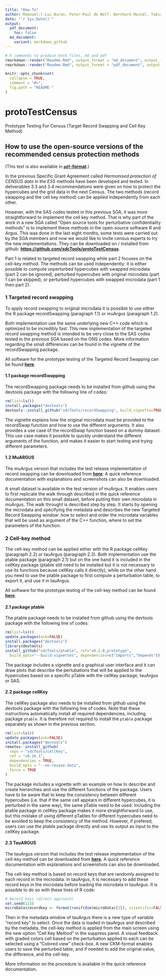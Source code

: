 ```yaml
---
title: "How-To"
author: Ma&euml;l-Luc Buron, Peter-Paul de Wolf, Bernhard Meindl, Tobias Enderle
date: "`r Sys.Date()`"
output:
  pdf_document:
    toc: false
  md_document:
    variant: markdown_github
---
```

  
<!-- README.md is generated from README.Rmd. Please edit that file -->

```r
# R commands to produce both files, md and pdf
rmarkdown::render("Readme.Rmd", output_format = "md_document", output_file = "README.md")
rmarkdown::render("Readme.Rmd", output_format = "pdf_document", output_file = "How_to.pdf")
```
  
```r
knitr::opts_chunk$set(
  collapse = TRUE,
  comment = "#>",
  fig.path = "README-"
)
```


# protoTestCensus
Prototype Testing For Census (Target Record Swapping and Cell Key Method)

## How to use the open-source versions of the recommended census protection methods 
(This text is also available in [**`pdf`-format**](https://github.com/sdcTools/protoTestCensus/blob/master/How_to.pdf).)

In the previous Specific Grant Agreement called *Harmonised protection of CENSUS data in the ESS* methods have been developed and tested. In deliverables 3.3 and 3.4 recommendations were given on how to protect the hypercubes and the grid data in the next Census. The two methods (record swapping and the cell key method) can be applied independently from each other. 

However, with the SAS codes tested in this previous SGA, it was more straightforward to implement the cell key method. That is why part of the work in a new SGA called "Open source tools for perturbative confidentiality methods" is to implement these methods in the open-source software R and Argus. This was done in the last eight months, some tests were carried out by the SGA members and now we would like to invite census experts to try the new implementations. They can be downloaded on / installed from github: [**https://github.com/sdcTools/protoTestCensus**](https://github.com/sdcTools/protoTestCensus).
  
Part 1 is related to targeted record swapping while part 2 focuses on the cell-key method. The methods can be used independently: it is either possible to compute unperturbed hypercubes with swapped microdata (part 2 can be ignored), perturbed hypercubes with original microdata (part 1 can be skipped), or perturbed hypercubes with swapped microdata (part 1 then part 2).

### 1	Targeted record swapping

To apply record swapping to original microdata it is possible to use either the R package recordSwapping (paragraph 1.1) or muArgus (paragraph 1.2). 

Both implementation use the same underlying new C++ code which is optimized to be incredibly fast. This new implementation of the targeted record swapping method is intended to be very close to the SAS codes tested in the previous SGA based on the ONS codes. More information regarding the small differences can be found in the vignette of the recordSwapping package.

All software for the prototype testing of the Targeted Record Swapping can be found [**here**](https://github.com/sdcTools/protoTestCensus/tree/master/TargetedRecordSwapping).

#### 1.1	package recordSwapping 

The recordSwapping package needs to be installed from github using the devtools package with the following line of codes:

```r
rm(list=ls())
install.packages("devtools")
devtools::install_github("sdcTools/recordSwapping", build_vignette=TRUE)
```

The vignette explains how the original microdata must be provided to the recordSwap function and how to use the different arguments. 
It also provides a use case of the recordSwap function based on a dummy dataset. This use case makes it possible to quickly understand the different arguments of the function, and makes it easier to start testing and trying different parameters.

#### 1.2	MuARGUS

The muArgus version that includes the test release implementation of record swapping can be downloaded from [**here**](https://github.com/sdcTools/protoTestCensus/tree/master/TargetedRecordSwapping/Argus).
A quick reference documentation with explanations and screenshots can also be downloaded.

A small dataset is available in the test version of muArgus. It enables users to first replicate the walk through described in the quick reference documentation on this small dataset, before putting their own microdata in muArgus. The walk throught is described step by step. It starts by opening the microdata and specifying the metadata and describes the new Targeted Record Swapping window: how to select and order the microdata variables that will be used as argument of the C++ function, where to set the parameters of the function.

### 2	Cell-key method

The cell-key method can be applied either with the R package cellKey (paragraph 2.2) or tauArgus (paragraph 2.3). Both implementation use the ptable package (paragraph 2.1) but on the one hand it is included in the cellKey package (ptable still need to be installed but it is not necessary to use its functions because cellKey calls it directly), while on the other hand you need to use the ptable package to first compute a perturbation table, to export it, and use it in tauArgus.

All software for the prototype testing of the cell-key method can be found [**here**](https://github.com/sdcTools/protoTestCensus/tree/master/CellKey).

#### 2.1 package ptable

The ptable package needs to be installed from github using the devtools package with the following line of codes:
```r
rm(list=ls())
update.packages(ask=FALSE)
install.packages("devtools")
library(devtools)
install_github("sdcTools/ptable", ref="v0.2.0_prototype", 
  build_opts="--build-vignettes", dependencies=c("Imports","Depends"))
```

The package includes a vignette and a graphical user interface and it can draw plots that describe the pertubations that will be applied to the hypercubes based on a specific pTable with the cellKey package, tauArgus or SAS.

#### 2.2	package cellKey

The cellKey package also needs to be installed from github using the devtools package with the following line of codes. Note that these instructions automatically install all required dependencies, including package `ptable`. It is therefore not required to install the `ptable` package separately as shown in the previous section.
```r
rm(list=ls())
update.packages(ask=FALSE)
install.packages("devtools")
remotes::install_github(
  repo = "sdcTools/cellKey",
  ref = "v0.16.1",
  dependencies = TRUE,
  build_opts = "--no-resave-data",
  force = TRUE
)
```

The package includes a vignette with an example on how to describe and create hierarchies and use the different functions of the package. Users have to be aware that to keep the consistency between different hypercubes (i.e. that if the same cell appears in different hypercubes, it is perturbed in the same way), the same pTable need to be used. Including the ptable package in cellKey package makes it more straightforward to use, but this mistake of using different pTables for different hypercubes need to be avoided to keep the consistency of the method. However, if prefered, users can use the ptable package directly and use its output as input to the cellKey package.

#### 2.3 TauARGUS

The tauArgus version that includes the test release implementation of the cell-key method can be downloaded from [**here**](https://github.com/sdcTools/protoTestCensus/tree/master/CellKey/Argus).
A quick reference documentation with explanations and screenshots can also be downloaded.

The cell-key method is based on record keys that are randomly assigned to each record in the microdata. In tauArgus, it is necessary to add these record keys in the microdata before loading the microdata in tauArgus. It is possible to do so with these lines of R code:
```r
# Record keys (direct approach) 
set.seed(123) 
microData$recordkey <- format(runif(dim(microData)[1]), scientific=FALSE, nsmall=15)
```

Then in the metadata window of tauArgus there is a new type of variable "record key" to select.
Once the data is loaded in tauArgus and described by the metadata, the cell-key method is applied from the main screen using the new option "Cell Key Method" in the suppress panel. A visual feedback with graded colors cell based on the perturbation applied to each can be selected using a "Colored view" check-box.
A new CKM-format enables users to save the perturbed table, and if needed to add the original value, the difference, and the cell-key.

More information on the procedure is available in the quick reference documentation.

